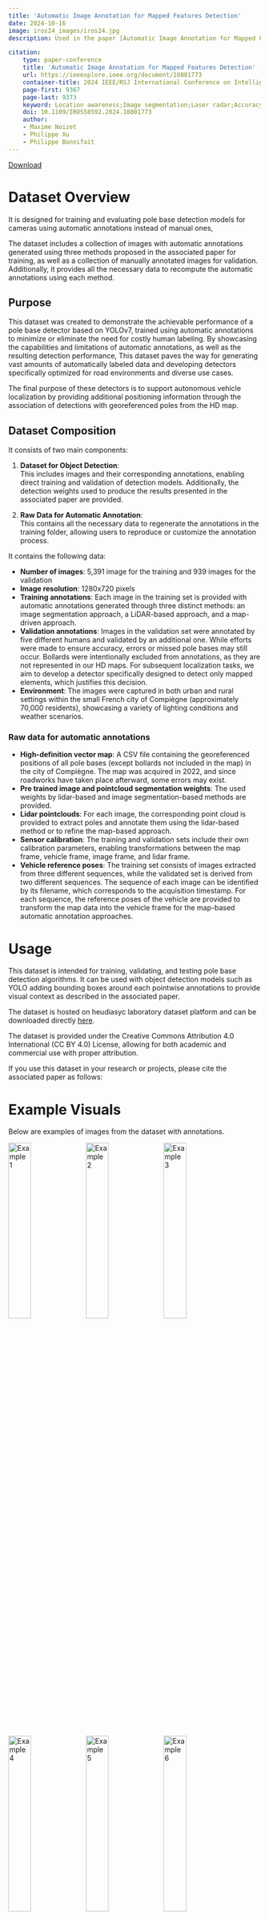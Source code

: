 ```yaml
---
title: 'Automatic Image Annotation for Mapped Features Detection'
date: 2024-10-16
image: iros24_images/iros24.jpg
description: Used in the paper [Automatic Image Annotation for Mapped Features Detection](../publications/iros_2024.qmd) published in 2024 IEEE/RSJ International Conference on Intelligent Robots and Systems (IROS)

citation:
    type: paper-conference
    title: 'Automatic Image Annotation for Mapped Features Detection'
    url: https://ieeexplore.ieee.org/document/10801773
    container-title: 2024 IEEE/RSJ International Conference on Intelligent Robots and Systems (IROS)
    page-first: 9367
    page-last: 9373
    keyword: Location awareness;Image segmentation;Laser radar;Accuracy;Uncertainty;Annotations;Roads;Feature extraction;Vectors;Robustness
    doi: 10.1109/IROS58592.2024.10801773
    author:
    - Maxime Noizet
    - Philippe Xu
    - Philippe Bonnifait
---
```


[Download](https://datasets.hds.utc.fr/share/vBMPrMDM2wOEd2g){.btn .btn-outline-primary .btn role="button"}


# Dataset Overview

It is designed for training and evaluating pole base detection models for cameras  using automatic annotations instead of manual ones,


The dataset includes a collection of images with automatic annotations generated using three methods proposed in the associated paper for training, as well as a collection of manually annotated images for validation. Additionally, it provides all the necessary data to recompute the automatic annotations using each method.

## Purpose

This dataset was created to demonstrate the achievable performance of a pole base detector based on YOLOv7, trained using automatic annotations to minimize or eliminate the need for costly human labeling. By showcasing the capabilities and limitations of automatic annotations, as well as the resulting detection performance, This dataset paves the way for generating vast amounts of automatically labeled data and developing detectors specifically optimized for road environments and diverse use cases.

The final purpose of these detectors is to support autonomous vehicle localization by providing additional positioning information through the association of detections with georeferenced poles from the HD map.

## Dataset Composition

It consists of two main components:  

1. **Dataset for Object Detection**:  
   This includes images and their corresponding annotations, enabling direct training and validation of detection models. Additionally, the detection weights used to produce the results presented in the associated paper are provided.  

2. **Raw Data for Automatic Annotation**:  
   This contains all the necessary data to regenerate the annotations in the training folder, allowing users to reproduce or customize the annotation process.

It contains the following data:

- **Number of images**: 5,391 image for the training and 939 images for the validation
- **Image resolution**: 1280x720 pixels
- **Training annotations**: Each image in the training set is provided with automatic annotations generated through three distinct methods: an image segmentation approach, a LiDAR-based approach, and a map-driven approach.
- **Validation annotations**: Images in the validation set were annotated by five different humans and validated by an additional one. While efforts were made to ensure accuracy, errors or missed pole bases may still occur. Bollards were intentionally excluded from annotations, as they are not represented in our HD maps. For subsequent localization tasks, we aim to develop a detector specifically designed to detect only mapped elements, which justifies this decision.
- **Environment**: The images were captured in both urban and rural settings within the small French city of Compiègne (approximately 70,000 residents), showcasing a variety of lighting conditions and weather scenarios.

### Raw data for automatic annotations

- **High-definition vector map**: A CSV file containing the georeferenced positions of all pole bases (except bollards not included in the map) in the city of Compiègne. The map was acquired in 2022, and since roadworks have taken place afterward, some errors may exist.
- **Pre trained image and pointcloud segmentation weights**: The used weights by lidar-based and image segmentation-based methods are provided.
- **Lidar pointclouds**: For each image, the corresponding point cloud is provided to extract poles and annotate them using the lidar-based method or to refine the map-based approach.
- **Sensor calibration**: The training and validation sets include their own calibration parameters, enabling transformations between the map frame, vehicle frame, image frame, and lidar frame.
- **Vehicle reference poses**: The training set consists of images extracted from three different sequences, while the validated set is derived from two different sequences. The sequence of each image can be identified by its filename, which corresponds to the acquisition timestamp. For each sequence, the reference poses of the vehicle are provided to transform the map data into the vehicle frame for the map-based automatic annotation approaches.


# Usage

This dataset is intended for training, validating, and testing pole base detection algorithms. It can be used with object detection models such as YOLO adding bounding boxes around each pointwise annotations to provide visual context as described in the associated paper.


The dataset is hosted on heudiasyc laboratory dataset platform and can be downloaded directly [here](https://datasets.hds.utc.fr/share/vBMPrMDM2wOEd2g).

The dataset is provided under the Creative Commons Attribution 4.0 International (CC BY 4.0) License, allowing for both academic and commercial use with proper attribution.

If you use this dataset in your research or projects, please cite the associated paper as follows:


# Example Visuals

Below are examples of images from the dataset with annotations.

![Example 1](iros24_images/1657876324690787.jpg){width=30%}
![Example 2](iros24_images/1657875891665763.jpg){width=30%}
![Example 3](iros24_images/1657875867664493.jpg){width=30%}

![Example 4](iros24_images/1657875681657883.jpg){width=30%}
![Example 5](iros24_images/1657875159626889.jpg){width=30%}
![Example 6](iros24_images/1652168973023933.jpg){width=30%}

![Example 7](iros24_images/1652169111027543.jpg){width=30%}
![Example 8](iros24_images/1652169199024968.jpg){width=30%}
![Example 9](iros24_images/1652169469026435.jpg){width=30%}

![Example 10](iros24_images/1652169861030400.jpg){width=30%}
![Example 11](iros24_images/1652170737036725.jpg){width=30%}
![Example 12](iros24_images/1652974606185625.jpg){width=30%}

![Example 13](iros24_images/1652974847184955.jpg){width=30%}
![Example 14](iros24_images/1652975218185893.jpg){width=30%}
![Example 15](iros24_images/1652976062188942.jpg){width=30%}

![Example 16](iros24_images/1652976161196060.jpg){width=30%}
![Example 17](iros24_images/1652976245188973.jpg){width=30%}
![Example 18](iros24_images/1652976324191861.jpg){width=30%}

![Example 19](iros24_images/1656404637974282.jpg){width=30%}
![Example 20](iros24_images/1656404681975218.jpg){width=30%}
![Example 21](iros24_images/1656404832985821.jpg){width=30%}

![Example 22](iros24_images/1656404950991653.jpg){width=30%}
![Example 23](iros24_images/1656405112000765.jpg){width=30%}
![Example 24](iros24_images/1657111647812218.jpg){width=30%}

The methods used to generate automatic annotations and the detection results obtained using the dataset are demonstrated in a video available [on YouTube](https://www.youtube.com/watch?v=8cyF0mxi3yU).

The video showcases a segment of a driving sequence from the dataset used in this study and provides a detailed presentation of the results.

Initially, the video highlights the automatic annotations generated by the three methods proposed in the paper. It then demonstrates the process of merging these annotation sources, using different colors for the crosses representing annotations to indicate the level of consensus among the methods. Specifically, annotations validated by all methods are distinguished from those that are ambiguous.

Next, the video illustrates how black patches were added to address uncertainties in the annotations. Finally, it presents the results of pole base detection using a YOLOv7 neural network. This network was trained on high-consensus automatic annotations, with the input images modified to mask ambiguous objects.


# Automatic annotations

## Map-based annotation

A first approach is to use a 2D High Definition (HD) vector map along with a high accuracy localization system. 
The poles georeferenced within the field of view of the camera are extracted from the map and projected onto the images.
Even though the poles contained in the map concern furniture (such as traffic signs, traffic lights or streetlamps) which is stable over time, the map can still become outdated. 
So, false positives and negatives are inevitable.
To project the 2D map features at the ground level, a lidar is used to estimate the ground and check for occluded pole bases. 
To mitigate the risk of false positives and enhance positioning accuracy, we refrain from annotating distant poles, even if it may introduce the possibility of false negatives.

More details are provided in [the conference paper](../publications/iv_2023.qmd) published at IV2023 and in the thesis manuscript.

## Image segmentation-based annotation

We use the HRNet image semantic segmentation neural network and pre-trained on the BDD100K dataset to extract pole bases from estimated segmentation masks.
We combine all pole-related classes to form entire pole clusters to check if they are connected to ground pixels. It ensures that only large clusters of pole pixels are considered, thus minimizing the influence of poor segmentation. However, some poles can be merged during clustering. To avoid this, we have chosen to extract any small clusters of pixels lying on the ground.
Some wrong annotations can be introduced in the process: some correspond to bollards and some to other errors. However, it is capable of annotating more pole bases than the map-based approach.

More details are provided in [the conference paper](../publications/itsc_2023.qmd) published at ITSC2023 and in the thesis manuscript.

## Lidar-based annotation

We segment the point cloud using Cylinder3D, a 3D convolution network pre-trained on SemanticKITTI. 
Then, we group the points classified as poles into clusters to identify each pole individually and fit a 3D bounding box.
The pole base 3D coordinates corresponds to the center of the bottom face of the bounding box, which is in turn projected on the image to generate the annotation.
Similarly to the image segmentation annotation, the neural network trained for the lidar segmentation consider that bollards belong semantically to the pole class.
Far poles are not annotated due to the data sparsity and the lack of points.

More details are provided in [the conference paper](../publications/iros_2024.qmd) published at IROS2024 and in the thesis manuscript.

# Sensors

- Localization reference system: All vehicles are equipped with a Novatel SPAN-CPT GNSS receiver with RTK capabilities and is loosely coupled with a high-accuracy IMU. GNSS PPK corrections are applied using Novatel’s \textit{Inertial Explorer} software, enabling centimeter-level accuracy localization for each vehicle. This system provides the reference state used for localization evaluation. For PPK, more than ten reference stations within a 50 km radius around Compiègne are maintained by IGN, the French national institute for geographic information. Additionally, a reference station has been deployed atop one of the university buildings, by using a Septentrio AsteRx SB PRO Connect GNSS receiver. This station can be used for PPK but is generally employed in real-time tests where high-precision localization is required by providing RTK corrections. The pose of each vehicle is provided at a frequency of 50 Hz. Additionally, all dynamic and kinematic information is fully accessible.

- Hesai Pandora sensor kit: This sensor is composed of a lidar delivering 3D scans of the environment using 40 vertically stacked lasers with a non-linear distribution and five monocular cameras located below the lidar. Four of these cameras are grayscale wide-angle with a horizontal field of view of $129^\circ$, providing full coverage of the vehicle's surroundings as they face the front, left, right, and rear. Consequently, both the lidar and cameras cover the same area. The fifth camera is a front-facing color camera with a horizontal FOV of $52^\circ$. The cameras are synchronized with the lidar, capturing images when the lasers align with the cameras' focal axis. Both the extrinsic and intrinsic calibrations of all sensors use factory settings. With a theoretical range of 200 meters, the system operates at a frequency of 10 Hz.